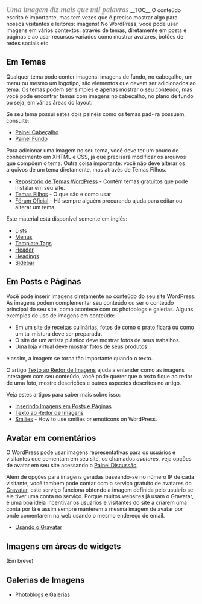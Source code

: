 {{Languages|
{{en|Using Images}}
{{pt-br|Usando Imagens}}
}}
<span style="font:bold italic 20px georgia; color:#999">Uma imagem diz mais que mil palavras</span>
__TOC__
O conteúdo escrito é importante, mas tem vezes que  é preciso mostrar algo para nossos visitantes e leitores: imagens!
No WordPress, você pode usar imagens em vários contextos: através de temas, diretamente em posts e páginas e ao usar recursos variados como mostrar avatares, botões de redes sociais etc.

==Em Temas==
{{img|[[image:header-img.jpg]]|Tema mostrando uma imagem no cabeçalho|margin:0 auto}}
Qualquer tema pode conter imagens: imagens de fundo, no cabeçalho, um menu ou mesmo um logotipo, são elementos que devem ser adicionados ao tema.
Os temas podem ser simples e apenas mostrar o seu conteúdo, mas você pode encontrar temas com imagens no cabeçalho, no plano de fundo ou seja, em várias áreas do layout. 

Se seu tema possui estes dois paineis como os temas pad~ra possuem, consulte:
*[[pt-br:Painel Cabeçalho|Painel Cabeçalho]]
*[[pt-br:Painel Fundo|Painel Fundo]]

Para adicionar uma imagem no seu tema, você deve ter um pouco de conhecimento em XHTML e CSS, já que precisará modificar os arquivos que compõem o tema. Outra coisa importante: você não deve alterar os arquivos de um tema diretamente, mas através de Temas Filhos.

* [http://wordpress.org/extend/themes/ Repositório de Temas WordPress] - Contém temas gratuitos que pode instalar em seu site.
* [[pt-br:Temas Filhos|Temas Filhos]] - O que são e como usar
* [http://br.forums.wordpress.org/forum/temas-e-templates Fórum Oficial] - Há sempre alguém procurando ajuda para editar ou alterar um tema.

Este material está disponível somente em inglês:
* [[Styling Lists with CSS|Lists]]
* [[Creating Horizontal Menus|Menus]]
* [[Template Tags|Template Tags]]
* [[Designing Headers|Header]]
* [[Designing Headings|Headings]]
* [[Customizing Your Sidebar|Sidebar]]

==Em Posts e Páginas==
{{img|[[image:image-post.jpg]]|Tema WordPress mostrando uma imagem dentro de um post|float:right;margin:0 0 10px 10px}}Você pode inserir imagens diretamente no conteúdo do seu site WordPress. As imagens podem complementar seu conteúdo ou ser o conteúdo principal do seu site, como acontece com os photoblogs e galerias. Alguns exemplos de uso de imagens em conteúdo:
*Em um site de receitas culinárias, fotos de como o prato ficará ou como um tal mistura deve ser preparada.
*O site de um artista plástico deve mostrar fotos de seus trabalhos.
*Uma loja virtual deve mostrar fotos de seus produtos 
e assim, a imagem se torna tão importante quando o texto.

O artigo [[pt-br:Texto ao Redor de Imagens|Texto ao Redor de Imagens]] ajuda a entender como as imagens interagem com seu conteúdo, você pode querer que o texto fique ao redor de uma foto, mostre descrições e outros aspectos descritos no artigo.

Veja estes artigos para saber mais sobre isso:
* [[pt-br:Inserindo Imagens em Posts e Páginas|Inserindo Imagens em Posts e Páginas]]
* [[pt-br:Texto ao Redor de Imagens|Texto ao Redor de Imagens]]
* [[pt-br:Usando Smilies|Smilies]] - How to use smilies or emoticons on WordPress.

==Avatar em comentários==
{{img|[[image:post-avatar.jpg]]|Gravatar em comentários|float:right}}
O WordPress pode usar imagens representativas para os usuários e visitantes que comentam em seu site, os chamados ''avatares'', veja opções de avatar em seu site acessando o [[pt-br:Painel Discussão|Painel Discussão]].

Além de opções para imagens geradas baseando-se no número IP de cada visitante, você também pode contar com o serviço gratuito de avatares do [http://gravatar.com Gravatar], este serviço funciona obtendo a imagem definida pelo usuário se ele tiver uma conta no serviço. Porque muitos websites já usam o Gravatar, é uma boa ideia incentivar os usuários e visitantes do site a criarem uma conta por lá e assim sempre manterem a mesma imagem de avatar por onde comentarem na web usando o mesmo endereço de email.
* [[pt-br:Usando o Gravatar|Usando o Gravatar]]

==Imagens em áreas de widgets==
(Em breve)

==Galerias de Imagens==
* [[pt-br:Photoblogs e Galerias|Photoblogs e Galerias]]
{{Codex-pt}}
{{DEFAULTSORT:U}}